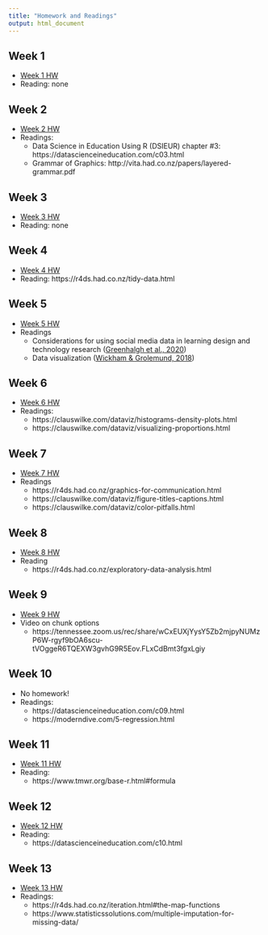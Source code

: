 ```yaml
---
title: "Homework and Readings"
output: html_document
---
```


## Week 1

- [Week 1 HW](https://github.com/making-data-science-count/s21-intro-to-data-sci-methods-in-ed/blob/main/homework/homework-week-1.Rmd)
- Reading: none

## Week 2

- [Week 2 HW](https://github.com/making-data-science-count/s21-intro-to-data-sci-methods-in-ed/blob/main/homework/homework-week-2.Rmd)
- Readings:
  - Data Science in Education Using R (DSIEUR) chapter #3: https://datascienceineducation.com/c03.html    
  - Grammar of Graphics: http://vita.had.co.nz/papers/layered-grammar.pdf
  
## Week 3

- [Week 3 HW](https://github.com/making-data-science-count/s21-intro-to-data-sci-methods-in-ed/blob/main/homework/homework-week-3.Rmd)
- Reading: none

## Week 4

- [Week 4 HW](https://github.com/making-data-science-count/s21-intro-to-data-sci-methods-in-ed/blob/main/homework/homework-week-4.Rmd)
* Reading: https://r4ds.had.co.nz/tidy-data.html

## Week 5

- [Week 5 HW](https://github.com/making-data-science-count/s21-intro-to-data-sci-methods-in-ed/blob/main/homework/homework-week-5.Rmd)
* Readings
  * Considerations for using social media data in learning design and technology research ([Greenhalgh et al., 2020](http://www.researchmerge.com/uploads/7/5/3/5/75356681/chapter_5_research_methods_in_learning_design_and_technology_pre-print.pdf))
  * Data visualization ([Wickham & Grolemund, 2018](https://r4ds.had.co.nz/data-visualisation.html))

## Week 6

- [Week 6 HW](https://github.com/making-data-science-count/s21-intro-to-data-sci-methods-in-ed/blob/main/homework/homework-week-6.Rmd)
- Readings:
  * https://clauswilke.com/dataviz/histograms-density-plots.html
  * https://clauswilke.com/dataviz/visualizing-proportions.html

## Week 7

- [Week 7 HW](https://github.com/making-data-science-count/s21-intro-to-data-sci-methods-in-ed/blob/main/homework/homework-week-7.Rmd)
* Readings
  * https://r4ds.had.co.nz/graphics-for-communication.html
  * https://clauswilke.com/dataviz/figure-titles-captions.html
  * https://clauswilke.com/dataviz/color-pitfalls.html

## Week 8

- [Week 8 HW](https://github.com/making-data-science-count/s21-intro-to-data-sci-methods-in-ed/blob/main/homework/homework-week-8.Rmd)
- Reading
  - https://r4ds.had.co.nz/exploratory-data-analysis.html

## Week 9

- [Week 9 HW](https://github.com/making-data-science-count/s21-intro-to-data-sci-methods-in-ed/blob/main/homework/homework-week-9.Rmd)
- Video on chunk options
  - https://tennessee.zoom.us/rec/share/wCxEUXjYysY5Zb2mjpyNUMzP6W-rgyf9bOA6scu-tVOggeR6TQEXW3gvhG9R5Eov.FLxCdBmt3fgxLgiy
  
## Week 10

- No homework!
- Readings:
  * https://datascienceineducation.com/c09.html
  * https://moderndive.com/5-regression.html
  
## Week 11

- [Week 11 HW](https://github.com/making-data-science-count/s21-intro-to-data-sci-methods-in-ed/blob/main/homework/homework-week-11.Rmd)
- Reading:
  * https://www.tmwr.org/base-r.html#formula
  
## Week 12

- [Week 12 HW](https://github.com/making-data-science-count/s21-intro-to-data-sci-methods-in-ed/blob/main/homework/homework-week-12.Rmd)
- Reading:
  * https://datascienceineducation.com/c10.html
  
## Week 13

- [Week 13 HW](https://github.com/making-data-science-count/s21-intro-to-data-sci-methods-in-ed/blob/main/homework/homework-week-13.Rmd)
- Readings:
  * https://r4ds.had.co.nz/iteration.html#the-map-functions
  * https://www.statisticssolutions.com/multiple-imputation-for-missing-data/